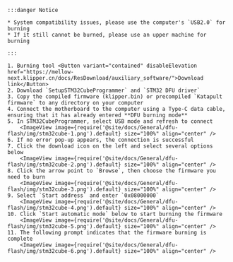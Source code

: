 


    :::danger Notice

    * System compatibility issues, please use the computer's `USB2.0` for burning
    * If it still cannot be burned, please use an upper machine for burning
    
    :::

    1. Burning tool <Button variant="contained" disableElevation href="https://mellow-next.klipper.cn/docs/ResDownload/auxiliary_software/">Download link</Button>
    2. Download `SetupSTM32CubeProgrammer` and `STM32 DFU driver`
    3. Copy the compiled firmware (klipper.bin) or precompiled `Katapult firmware` to any directory on your computer
    4. Connect the motherboard to the computer using a Type-C data cable, ensuring that it has already entered **DFU burning mode**
    5. In STM32CubeProgrammer, select USB mode and refresh to connect
        <ImageView image={require('@site/docs/General/dfu-flash/img/stm32cube-1.png').default} size="100%" align="center" />
    6. If no error pop-up appears, the connection is successful
    7. Click the download icon on the left and select several options below
        <ImageView image={require('@site/docs/General/dfu-flash/img/stm32cube-2.png').default} size="100%" align="center" />
    8. Click the arrow point to `Browse`, then choose the firmware you need to burn
        <ImageView image={require('@site/docs/General/dfu-flash/img/stm32cube-3.png').default} size="100%" align="center" />
    9. Select `Start address` and enter `0x08000000`
        <ImageView image={require('@site/docs/General/dfu-flash/img/stm32cube-4.png').default} size="100%" align="center" />
    10. Click `Start automatic mode` below to start burning the firmware
        <ImageView image={require('@site/docs/General/dfu-flash/img/stm32cube-5.png').default} size="100%" align="center" />
    11. The following prompt indicates that the firmware burning is complete
        <ImageView image={require('@site/docs/General/dfu-flash/img/stm32cube-6.png').default} size="100%" align="center" />